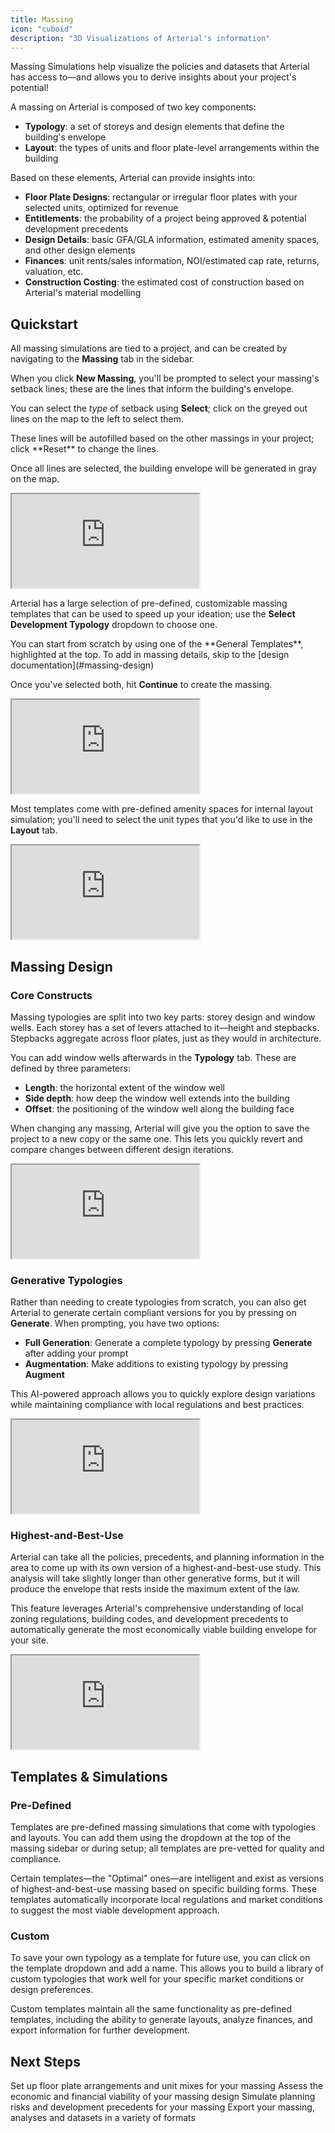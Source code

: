 ```yaml
---
title: Massing
icon: "cuboid"
description: "3D Visualizations of Arterial's information"
---
```


Massing Simulations help visualize the policies and datasets that Arterial has access to—and allows you to derive insights about your project's potential!

A massing on Arterial is composed of two key components:

- **Typology**: a set of storeys and design elements that define the building's envelope
- **Layout**: the types of units and floor plate-level arrangements within the building

Based on these elements, Arterial can provide insights into:

- **Floor Plate Designs**: rectangular or irregular floor plates with your selected units, optimized for revenue
- **Entitlements**: the probability of a project being approved & potential development precedents
- **Design Details**: basic GFA/GLA information, estimated amenity spaces, and other design elements
- **Finances**: unit rents/sales information, NOI/estimated cap rate, returns, valuation, etc.
- **Construction Costing**: the estimated cost of construction based on Arterial's material modelling

## Quickstart

<Steps titleSize="h3">
<Step title="Geometry Setup">

All massing simulations are tied to a project, and can be created by navigating to the <Icon icon="cuboid" color="#FFF" /> **Massing** tab in the sidebar.

When you click <Icon icon="plus" color="#FFF" /> **New Massing**, you'll be prompted to select your massing's setback lines; these are the lines that inform the building's envelope.

You can select the _type_ of setback using <Icon icon="map-pin" color="#FFF" /> **Select**; click on the greyed out lines on the map to the left to select them.

<Info>
	These lines will be autofilled based on the other massings in your project;
	click <Icon icon="pencil" color="#FFF" /> **Reset** to change the lines.
</Info>

Once all lines are selected, the building envelope will be generated in gray on the map.

<Frame caption="Setbacks provide the e boundary information for Arterial's simulations.">
	<iframe
		src="https://player.mux.com/nrOgi7UjHYUn8JWhZyCP45FOhqtjhuKlm18PsghccaU?accent-color=%239c9586&muted=true&voluem=0"
		allow="accelerometer; gyroscope; autoplay; encrypted-media; picture-in-picture;"
		allowfullscreen
		className="w-full aspect-video"
	></iframe>
</Frame>

</Step>

<Step title="Template Selection">

Arterial has a large selection of pre-defined, customizable massing templates that can be used to speed up your ideation; use the <Icon icon="building" color="#FFF"/> **Select Development Typology** dropdown to choose one.

<Info>
	You can start from scratch by using one of the **General Templates**,
	highlighted at the top. To add in massing details, skip to the [design
	documentation](#massing-design)
</Info>

Once you've selected both, hit <Icon icon="arrow-right" color="#FFF" /> **Continue** to create the massing.

<Frame caption="All organizational and global templates are shown by default.">
	<iframe
		src="https://player.mux.com/4hnNm28ETSwiO8Fi1VY8B020200QB4OeiLZkoEv9YApC00E?accent-color=%239c9586&muted=true&voluem=0"
		allow="accelerometer; gyroscope; autoplay; encrypted-media; picture-in-picture;"
		allowfullscreen
		className="w-full aspect-video"
	></iframe>
</Frame>

</Step>

<Step title="Unit & Layout Setup">

Most templates come with pre-defined amenity spaces for internal layout simulation; you'll need to select the unit types that you'd like to use in the <Icon icon="proportions" color="#FFF" /> **Layout** tab.

<Frame caption="Just add units to get started with simulations!">
	<iframe
		src="https://player.mux.com/sHA01dHP3Ipnrdgrc5yPW4E29502Z01JSJ01TUm02oLbB4OI?accent-color=%239c9586&muted=true&voluem=0"
		allow="accelerometer; gyroscope; autoplay; encrypted-media; picture-in-picture;"
		allowfullscreen
		className="w-full aspect-video"
	></iframe>
</Frame>

</Step>
</Steps>

## Massing Design

### Core Constructs

Massing typologies are split into two key parts: storey design and window wells. Each storey has a set of levers attached to it—height and stepbacks. Stepbacks aggregate across floor plates, just as they would in architecture.

You can add window wells afterwards in the <Icon icon="cuboid" color="#FFF" /> **Typology** tab. These are defined by three parameters:

- **Length**: the horizontal extent of the window well
- **Side depth**: how deep the window well extends into the building
- **Offset**: the positioning of the window well along the building face

When changing any massing, Arterial will give you the option to save the project to a new copy or the same one. This lets you quickly revert and compare changes between different design iterations.

<Frame caption="Both storeys and window wells can be augmented directly!">
	<iframe
		src="https://player.mux.com/XZzosde5eRhAE1oJ4SW2k8zyrc7Mcu01u6P7SiY898Rw?accent-color=%239c9586&muted=true&voluem=0"
		allow="accelerometer; gyroscope; autoplay; encrypted-media; picture-in-picture;"
		allowfullscreen
		className="w-full aspect-video"
	></iframe>
</Frame>

### Generative Typologies

Rather than needing to create typologies from scratch, you can also get Arterial to generate certain compliant versions for you by pressing on <Icon icon="sparkles" color="#FFF" /> **Generate**. When prompting, you have two options:

- **Full Generation**: Generate a complete typology by pressing <Icon icon="sparkles" color="#FFF" /> **Generate** after adding your prompt
- **Augmentation**: Make additions to existing typology by pressing <Icon icon="hammer" color="#FFF" /> **Augment**

This AI-powered approach allows you to quickly explore design variations while maintaining compliance with local regulations and best practices.

<Frame caption="Typologies can be augmented with natural language">
	<iframe
		src="https://player.mux.com/m26Y4J7wtHKU00l9Dksk9KBxh5QuCKu02sAPxhXOuLP00c?accent-color=%239c9586&muted=true&voluem=0"
		allow="accelerometer; gyroscope; autoplay; encrypted-media; picture-in-picture;"
		allowfullscreen
		className="w-full aspect-video"
	></iframe>
</Frame>

### Highest-and-Best-Use

Arterial can take all the policies, precedents, and planning information in the area to come up with its own version of a highest-and-best-use study. This analysis will take slightly longer than other generative forms, but it will produce the envelope that rests inside the maximum extent of the law.

This feature leverages Arterial's comprehensive understanding of local zoning regulations, building codes, and development precedents to automatically generate the most economically viable building envelope for your site.

<Frame caption="Typologies can be automatically maxed out using local constraints">
	<iframe
		src="https://player.mux.com/ejwxdPsQu2GniY47yx024PKtqZQ8S6QVEE200C001Rd7N4?accent-color=%239c9586&muted=true&voluem=0"
		allow="accelerometer; gyroscope; autoplay; encrypted-media; picture-in-picture;"
		allowfullscreen
		className="w-full aspect-video"
	></iframe>
</Frame>

## Templates & Simulations

### Pre-Defined

Templates are pre-defined massing simulations that come with typologies and layouts. You can add them using the dropdown at the top of the massing sidebar or during setup; all templates are pre-vetted for quality and compliance.

Certain templates—the "Optimal" ones—are intelligent and exist as versions of highest-and-best-use massing based on specific building forms. These templates automatically incorporate local regulations and market conditions to suggest the most viable development approach.

### Custom

To save your own typology as a template for future use, you can click on the template dropdown and add a name. This allows you to build a library of custom typologies that work well for your specific market conditions or design preferences.

Custom templates maintain all the same functionality as pre-defined templates, including the ability to generate layouts, analyze finances, and export information for further development.

## Next Steps

<CardGroup cols={2}>
	<Card
		title="Configure Unit Layouts"
		icon="proportions"
		href="/essentials/layout"
	>
		Set up floor plate arrangements and unit mixes for your massing
	</Card>
	<Card
		title="Analyze Financial Projections"
		icon="piggy-bank"
		href="/essentials/finances"
	>
		Assess the economic and financial viability of your massing design
	</Card>
	<Card
		title="Conduct Entitlement Study"
		icon="book-up-2"
		href="/essentials/entitlements"
	>
		Simulate planning risks and development precedents for your massing
	</Card>
	<Card
		title="Export Information"
		icon="cloud-download"
		href="/workflows/exporting"
	>
		Export your massing, analyses and datasets in a variety of formats
	</Card>
</CardGroup>
